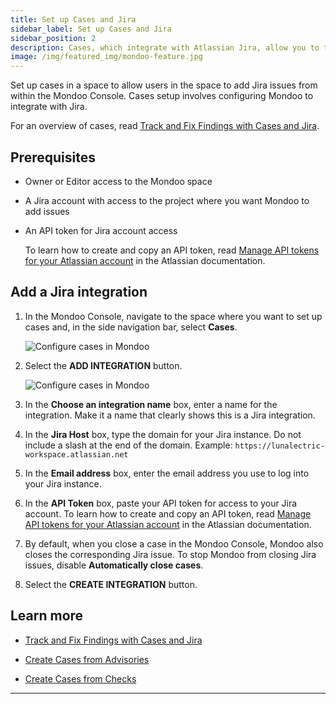 ```yaml
---
title: Set up Cases and Jira
sidebar_label: Set up Cases and Jira
sidebar_position: 2
description: Cases, which integrate with Atlassian Jira, allow you to track remediation of important security findings. Set up an integration with Jira to start using cases.
image: /img/featured_img/mondoo-feature.jpg
---
```


Set up cases in a space to allow users in the space to add Jira issues from within the Mondoo Console. Cases setup involves configuring Mondoo to integrate with Jira.

For an overview of cases, read [Track and Fix Findings with Cases and Jira](/platform/cases/overview/).

## Prerequisites

- Owner or Editor access to the Mondoo space

- A Jira account with access to the project where you want Mondoo to add issues

- An API token for Jira account access

  To learn how to create and copy an API token, read [Manage API tokens for your Atlassian account](https://support.atlassian.com/atlassian-account/docs/manage-api-tokens-for-your-atlassian-account/) in the Atlassian documentation.

## Add a Jira integration

1. In the Mondoo Console, navigate to the space where you want to set up cases and, in the side navigation bar, select **Cases**.

   ![Configure cases in Mondoo](/img/platform/cases/cases-blank.png)

2. Select the **ADD INTEGRATION** button.

   ![Configure cases in Mondoo](/img/platform/cases/cases-add-jira.png)

3. In the **Choose an integration name** box, enter a name for the integration. Make it a name that clearly shows this is a Jira integration.

4. In the **Jira Host** box, type the domain for your Jira instance. Do not include a slash at the end of the domain. Example: `https://lunalectric-workspace.atlassian.net`

5. In the **Email address** box, enter the email address you use to log into your Jira instance.

6. In the **API Token** box, paste your API token for access to your Jira account. To learn how to create and copy an API token, read [Manage API tokens for your Atlassian account](https://support.atlassian.com/atlassian-account/docs/manage-api-tokens-for-your-atlassian-account/) in the Atlassian documentation.

7. By default, when you close a case in the Mondoo Console, Mondoo also closes the corresponding Jira issue. To stop Mondoo from closing Jira issues, disable **Automatically close cases**.

8. Select the **CREATE INTEGRATION** button.

## Learn more

- [Track and Fix Findings with Cases and Jira](/platform/cases/overview/)

- [Create Cases from Advisories](/platform/cases/advisories/)

- [Create Cases from Checks](/platform/cases/checks/)

---
